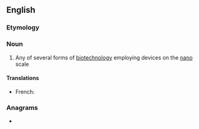 ==English==

===Etymology===
{{prefix|en|nano|biotechnology}}

===Noun===
{{wikipedia}}
{{en-noun|~|nanobiotechnologies}}

# Any of several forms of [[biotechnology]] employing devices on the [[nano]] scale

====Translations====
{{trans-top|any of several forms of biotechnology employing devices on the nano scale}}
* French: {{t+|fr|nanobiotechnologie|f}}
{{trans-mid}}
{{trans-bottom}}

===Anagrams===
* {{anagrams|en|bionanotechnology}}